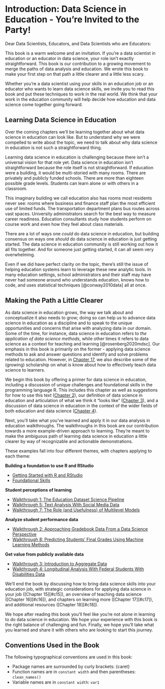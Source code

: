 # Introduction: Data Science in Education - You're Invited to the Party! {#c01}

Dear Data Scientists, Educators, and Data Scientists who are Educators: 

This book is a warm welcome and an invitation. If you're a data scientist in education or an educator in data science, your role isn't exactly straightforward. This book is our contribution to a growing movement to merge the paths of data analysis and education. We wrote this book to make your first step on that path a little clearer and a little less scary. 

Whether you're a data scientist using your skills in an education job or an educator who wants to learn data science skills, we invite you to read this book and put these techniques to work in the real world. We think that your work in the education community will help decide how education and data science come together going forward.

## Learning Data Science in Education

Over the coming chapters we'll be learning together about what data science in education can look like. But to understand why we were compelled to write about the topic, we need to talk about why data science in education is not such a straightforward thing. 

Learning data science in education is challenging because there isn't a universal vision for that role yet. Data science in education isn't straightforward because the role itself is not straightforward. If education were a building, it would be multi-storied with many rooms. There are privately and publicly funded schools. There are more than eighteen possible grade levels. Students can learn alone or with others in a classroom. 

This imaginary building we call education also has rooms most residents never see: rooms where business and finance staff plan the most efficient use of limited funds. The transportation department plans bus routes across vast spaces. University administrators search for the best way to measure career readiness. Education consultants study how students perform on course work and even how they feel about class materials. 

There are a lot of ways one *could* do data science in education, but building consensus on ways one *should* do data science in education is just getting started. The data science in education community is still working out how it all fits together. And for someone just getting started, it can all seem very overwhelming. 

Even if we did have perfect clarity on the topic, there's still the issue of helping education systems learn to leverage these new analytic tools. In many education settings, school administrators and their staff may have never had someone around who understands education, knows how to code, and uses statistical techniques [@conway2010data] all at once. 

## Making the Path a Little Clearer

As data science in education grows, the way we talk about and conceptualize it also needs to grow; doing so can help us to advance data science in education as a discipline and to speak to the unique opportunities and concerns that arise with analyzing data in our domain. Some of the time, for instance, data science in education refers to *the application of data science methods*, while other times it refers to data science as a context for teaching and learning [@rosenberg2020mdsc]. Our emphasis in this book is primarily on the former - applying data science methods to ask and answer questions and identify and solve problems related to education. However, in [Chapter 17](#c17), we also describe some of the (growing) scholarship on what is know about how to effectively teach data science to learners.

We begin this book by offering a primer for data science in education, including a discussion of unique challenges and foundational skills in the programming language R. This includes this chapter as well as suggestions for how to use this text ([Chapter 2](#c02)), our definition of data science in education and articulation of what we think it "looks like" ([Chapter 3](#c03)), and a discussion of data science in education in the context of the wider fields of both education and data science ([Chapter 4](#c04)).

Next, you'll take what you've learned and apply it in our data analysis in education walkthroughs. The walkthroughs in this book are our contribution towards a more example-driven approach to learning. They're meant to make the ambiguous path of learning data science in education a little clearer by way of recognizable and actionable demonstrations. 

These examples fall into four different themes, with chapters applying to each theme:

**Building a foundation to use R and RStudio**

* [Getting Started with R and RStudio](#c05)
* [Foundational Skills](#c06)

**Student perceptions of learning**

* [Walkthrough 1: The Education Dataset Science Pipeline](#c07)
* [Walkthrough 5: Text Analysis With Social Media Data](#c16)
* [Walkthrough 7: The Role (and Usefulness) of Multilevel Models](#c13)

**Analyze student performance data**

* [Walkthrough 2: Approaching Gradebook Data From a Data Science Perspective](#c08)
* [Walkthrough 8: Predicting Students' Final Grades Using Machine Learning Methods](#c14)

**Get value from publicly available data**

* [Walkthrough 3: Introduction to Aggregate Data](#c09)
* [Walkthrough 4: Longitudinal Analysis With Federal Students With Disabilities Data](#c10)

We'll end the book by discussing how to bring data science skills into your education job, with strategic considerations for applying data science in your job ([Chapter 15][#c15]), an overview of teaching data science ([Chapter 16][#c16]), and chapters on learning more ([Chapter 17][#c17]), and additional resources ([Chapter 18][#c18]).

We hope after reading this book you'll feel like you're not alone in learning to do data science in education. We hope your experience with this book is the right balance of challenging and fun. Finally, we hope you'll take what you learned and share it with others who are looking to start this journey.

## Conventions Used in the Book

The following typographical conventions are used in this book:

* Package names are surrounded by curly brackets: {caret}
* Function names are in `constant width` and then parentheses: `clean_names()`
* Variable names are in `constant width`: `var1`
